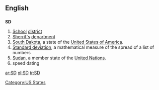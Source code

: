 {{see|s.d.|.sd}}

==English==

==={{abbreviation}}===
'''SD'''

# [[school|School]] [[district]]
# [[sheriff|Sherrif's]] [[department]]
# [[South Dakota]], a state of the [[United States of America]].
# [[standard deviation|Standard deviation]], a mathematical measure of the spread of a list of numbers
# [[Sudan]], a member state of the [[United Nations]].
# speed dating
[[Category:US States]]

[[ar:SD]]
[[pl:SD]]
[[tr:SD]]